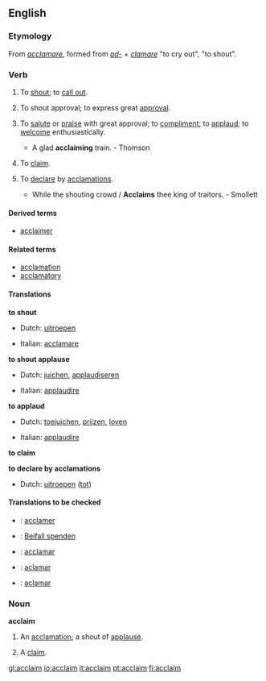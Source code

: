 ==English==

===Etymology===
From {{L.}} ''[[acclamare]]'', formed from ''[[ad-]]'' + ''[[clamare]]'' "to cry out", "to shout".

===Verb===
{{en-infl-reg-consonant|acclaim||}}

# {{transitive}} To [[shout]]; to [[call out]].
# {{intransitive}} To shout approval; to express great [[approval]].
# {{transitive}} {{rare}} To [[salute]] or [[praise]] with great approval; to [[compliment]]; to [[applaud]]; to [[welcome]] enthusiastically.
#* A glad '''acclaiming''' train. - Thomson
# {{transitive}} {{obsolete}} To [[claim]].
# {{transitive}} To [[declare]] by [[acclamations]].
#* While the shouting crowd / '''Acclaims''' thee king of traitors. - Smollett

====Derived terms====
* [[acclaimer]]

====Related terms====
* [[acclamation]]
* [[acclamatory]]

====Translations====
'''to shout'''
{{top}}
* Dutch: [[uitroepen]]
{{mid}}
*Italian: [[acclamare]]
{{bottom}}

'''to shout applause'''
{{top}}
* Dutch: [[juichen]], [[applaudiseren]]
{{mid}}
*Italian: [[applaudire]]
{{bottom}}

'''to applaud'''
{{top}}
* Dutch: [[toejuichen]], [[prijzen]], [[loven]]
{{mid}}
*Italian: [[applaudire]]
{{bottom}}

'''to claim'''
{{top}}
{{mid}}
{{bottom}}

'''to declare by acclamations'''
{{top}}
* Dutch: [[uitroepen]] ([[tot]])
{{mid}}
{{bottom}}

====Translations to be checked====
{{checktrans}}
*{{ttbc|French}}: [[acclamer]]
*{{ttbc|German}}: [[Beifall spenden]]
*{{ttbc|Interlingua}}: [[acclamar]]
*{{ttbc|Portuguese}}: [[aclamar]]
*{{ttbc|Spanish}}: [[aclamar]]

===Noun===
'''acclaim'''

# {{poetic}} An [[acclamation]]; a shout of [[applause]].
# {{obsolete}} A [[claim]].

[[gl:acclaim]]
[[io:acclaim]]
[[it:acclaim]]
[[pt:acclaim]]
[[fi:acclaim]]